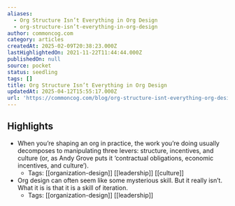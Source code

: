 ```yaml
---
aliases:
  - Org Structure Isn’t Everything in Org Design
  - org-structure-isn’t-everything-in-org-design
author: commoncog.com
category: articles
createdAt: 2025-02-09T20:38:23.000Z
lastHighlightedOn: 2021-11-22T11:44:44.000Z
publishedOn: null
source: pocket
status: seedling
tags: []
title: Org Structure Isn’t Everything in Org Design
updatedAt: 2025-04-12T15:55:17.000Z
url: 'https://commoncog.com/blog/org-structure-isnt-everything-org-design/'
---
```

## Highlights

- When you’re shaping an org in practice, the work you’re doing usually decomposes to manipulating three levers: structure, incentives, and culture (or, as Andy Grove puts it ‘contractual obligations, economic incentives, and culture’).
    - Tags: [[organization-design]] [[leadership]] [[culture]]
- Org design can often seem like some mysterious skill. But it really isn’t. What it is is that it is a skill of iteration.
    - Tags: [[organization-design]] [[leadership]]
